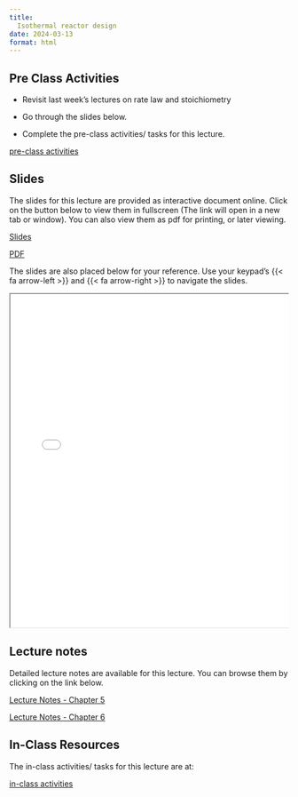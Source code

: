 ```yaml
---
title: 
  Isothermal reactor design
date: 2024-03-13
format: html
---
```


## Pre Class Activities

- Revisit last week's lectures on rate law and stoichiometry 

- Go through the slides below. 

- Complete the pre-class activities/ tasks for this lecture.

:::{.grid}
::: {.g-col-5}

[pre-class activities](../../notes/04-isothermal-reactor-design/pre-class-activities.qmd){.btn .btn-success .btn-lg role="button"}

:::
:::

## Slides

The slides for this lecture are provided as interactive document online. Click
on the button below to view them in fullscreen (The link will open in a new tab
or window). You can also view them as pdf for printing, or later viewing.  

:::{.grid}
::: {.g-col-1}
[Slides](../../slides/04-isothermal-reactor-design/index.qmd){target="_blank" .btn .btn-success .btn-lg role="button"}

:::

::: {.g-col-1}
[PDF](../../slides/04-isothermal-reactor-design/04-isothermal-reactor-design.pdf){target="_blank" .btn .btn-info .btn-lg role="button"}

:::
:::

The slides are also placed below for your reference. Use your keypad's
{{< fa arrow-left >}} and {{< fa arrow-right >}} to navigate the slides.

::: {.container style="position: relative;overflow: hidden;width:
100%;min-height:600px;"}
<iframe src="../../slides/04-isothermal-reactor-design/"
style="position=absolute;top: 0;left: 0;bottom: 0;right: 0;width:
100%;min-height:600px;"></iframe>
:::

<!--
## Videos

::: {.panel-tabset}
## Overview of chemical reaction engineering
{{< video https://www.youtube.com/embed/e3H5DPYlOF8 >}}

:::
-->

## Lecture notes

Detailed lecture notes are available for this lecture. 
You can browse them by
clicking on the link below. 

:::{.grid}
::: {.g-col-5}
[Lecture Notes - Chapter 5](../../notes/04-isothermal-reactor-design/Ranjeet_Notes_Fogler_Chapter 05 - Isothermal reaector design - Conversion.pdf){.btn .btn-success .btn-lg role="button"}

:::

::: {.g-col-5}
[Lecture Notes - Chapter 6](../../notes/04-isothermal-reactor-design/Ranjeet_Notes_Fogler_Chapter 06 - Isothermal reactors design.pdf){.btn .btn-success .btn-lg role="button"}

:::

:::


## In-Class Resources

The in-class activities/ tasks for this lecture are at:

:::{.grid}
::: {.g-col-5}

[in-class activities](../../notes/04-isothermal-reactor-design/in-class-activities.qmd){.btn .btn-success .btn-lg role="button"}

:::
:::





